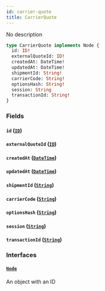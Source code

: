 ```yaml
---
id: carrier-quote
title: CarrierQuote
---
```


No description

```graphql
type CarrierQuote implements Node {
  id: ID!
  externalQuoteId: ID!
  createdAt: DateTime!
  updatedAt: DateTime!
  shipmentId: String!
  carrierCode: String!
  optionsHash: String!
  session: String
  transactionId: String!
}
```

### Fields

#### `id` ([`ID`](../order-view-service/scalars/id))

#### `externalQuoteId` ([`ID`](../order-view-service/scalars/id))

#### `createdAt` ([`DateTime`](../order-view-service/scalars/date-time))

#### `updatedAt` ([`DateTime`](../order-view-service/scalars/date-time))

#### `shipmentId` ([`String`](../order-view-service/scalars/string))

#### `carrierCode` ([`String`](../order-view-service/scalars/string))

#### `optionsHash` ([`String`](../order-view-service/scalars/string))

#### `session` ([`String`](../order-view-service/scalars/string))

#### `transactionId` ([`String`](../order-view-service/scalars/string))

### Interfaces

#### [`Node`](../order-view-service/interfaces/node)

An object with an ID
